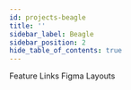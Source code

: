 ```yaml
---
id: projects-beagle
title: ''
sidebar_label: Beagle
sidebar_position: 2
hide_table_of_contents: true
---
```




<Banner
  goalStatement={configs.beagle.goal_statement}
  projectTags={configs.beagle.project_tags}
/>

<Tabs>
  <TabItem value="summary" label="Summary" default>
    <Summary
      headline={configs.beagle.headline}
      description={configs.beagle.description}
      level={configs.beagle.level_of_difficulty}
      roles={configs.beagle.roles}
    />
  </TabItem>
  <TabItem value="feature-links" label="Feature Links" default>
    Feature Links
  </TabItem>
  <TabItem value="figma-layouts" label="Figma Layouts">
    Figma Layouts
  </TabItem>
</Tabs>
